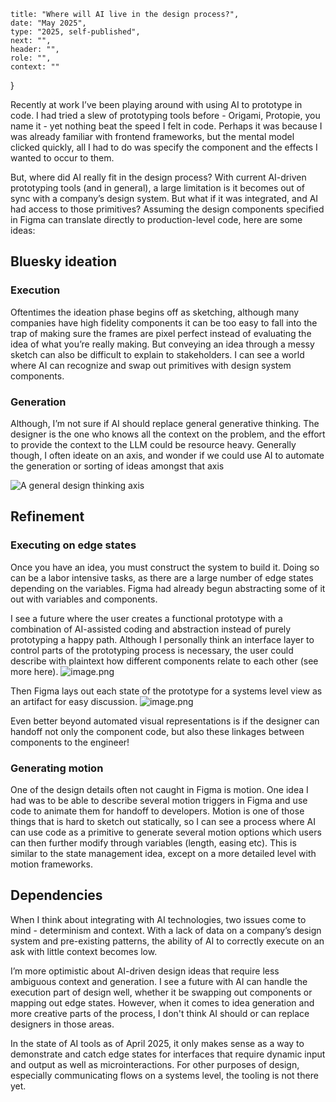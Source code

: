 
    title: "Where will AI live in the design process?",
    date: "May 2025",
    type: "2025, self-published",
    next: "",
    header: "",
    role: "",
    context: ""
}

Recently at work I’ve been playing around with using AI to prototype in code. I had tried a slew of prototyping tools before - Origami, Protopie, you name it - yet nothing beat the speed I felt in code. Perhaps it was because I was already familiar with frontend frameworks, but the mental model clicked quickly, all I had to do was specify the component and the effects I wanted to occur to them.

But, where did AI really fit in the design process? With current AI-driven prototyping tools (and in general), a large limitation is it becomes out of sync with a company’s design system. But what if it was integrated, and AI had access to those primitives? Assuming the design components specified in Figma can translate directly to production-level code, here are some ideas:

## Bluesky ideation

### Execution

Oftentimes the ideation phase begins off as sketching, although many companies have high fidelity components it can be too easy to fall into the trap of making sure the frames are pixel perfect instead of evaluating the idea of what you’re really making. But conveying an idea through a messy sketch can also be difficult to explain to stakeholders. I can see a world where AI can recognize and swap out primitives with design system components.

<TwitterCard url= "https://twitter.com/tldraw/status/1724892287304646868"/>

### Generation

Although, I’m not sure if AI should replace general generative thinking. The designer is the one who knows all the context on the problem, and the effort to provide the context to the LLM could be resource heavy. Generally though, I often ideate on an axis, and wonder if we could use AI to automate the generation or sorting of ideas amongst that axis

![A general design thinking axis](research/axis.png)

## Refinement

### Executing on edge states

Once you have an idea, you must construct the system to build it. Doing so can be a labor intensive tasks, as there are a large number of edge states depending on the variables. Figma had already begun abstracting some of it out with variables and components.

I see a future where the user creates a functional prototype with a combination of AI-assisted coding and abstraction instead of purely prototyping a happy path. Although I personally think an interface layer to control parts of the prototyping process is necessary, the user could describe with plaintext how different components relate to each other (see more here).
![image.png](research/data.png)

Then Figma lays out each state of the prototype for a systems level view as an artifact for easy discussion.
![image.png](research/statemap.png)


Even better beyond automated visual representations is if the designer can handoff not only the component code, but also these linkages between components to the engineer!

### Generating motion

One of the design details often not caught in Figma is motion. One idea I had was to be able to describe several motion triggers in Figma and use code to animate them for handoff to developers. Motion is one of those things that is hard to sketch out statically, so I can see a process where AI can use code as a primitive to generate several motion options which users can then further modify through variables (length, easing etc). This is similar to the state management idea, except on a more detailed level with motion frameworks.

## Dependencies

When I think about integrating with AI technologies, two issues come to mind - determinism and context. With a lack of data on a company’s design system and pre-existing patterns, the ability of AI to correctly execute on an ask with little context becomes low.

I’m more optimistic about AI-driven design ideas that require less ambiguous context and generation. I see a future with AI can handle the execution part of design well, whether it be swapping out components or mapping out edge states. However, when it comes to idea generation and more creative parts of the process, I don't think AI should or can replace designers in those areas.

In the state of AI tools as of April 2025, it only makes sense as a way to demonstrate and catch edge states for interfaces that require dynamic input and output as well as microinteractions. For other purposes of design, especially communicating flows on a systems level, the tooling is not there yet.